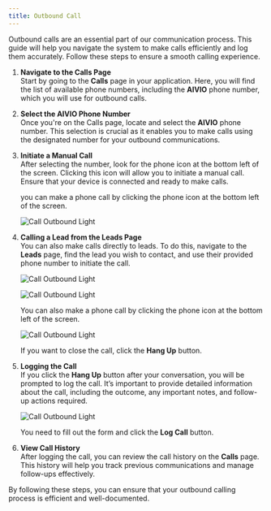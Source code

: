 ```yaml
---
title: Outbound Call
---
```


Outbound calls are an essential part of our communication process. This guide will help you navigate the system to make calls efficiently and log them accurately. Follow these steps to ensure a smooth calling experience.

1. **Navigate to the Calls Page**  
   Start by going to the **Calls** page in your application. Here, you will find the list of available phone numbers, including the **AIVIO** phone number, which you will use for outbound calls.

2. **Select the AIVIO Phone Number**  
   Once you're on the Calls page, locate and select the **AIVIO** phone number. This selection is crucial as it enables you to make calls using the designated number for your outbound communications.

3. **Initiate a Manual Call**  
   After selecting the number, look for the phone icon at the bottom left of the screen. Clicking this icon will allow you to initiate a manual call. Ensure that your device is connected and ready to make calls.

   you can make a phone call by clicking the phone icon at the bottom left of the screen.

   <img
     className="block rounded-2xl shadow-lg"
     src="/images/call-outbound-001.png"
     alt="Call Outbound Light"
   />

4. **Calling a Lead from the Leads Page**  
   You can also make calls directly to leads. To do this, navigate to the **Leads** page, find the lead you wish to contact, and use their provided phone number to initiate the call.

   <img
     className="block rounded-2xl shadow-lg"
     src="/images/call-outbound-002.png"
     alt="Call Outbound Light"
   />

   <img
     className="block rounded-2xl shadow-lg"
     src="/images/call-outbound-003.png"
     alt="Call Outbound Light"
   />

   You can also make a phone call by clicking the phone icon at the bottom left of the screen.

   <img
     className="block rounded-2xl shadow-lg"
     src="/images/call-outbound-calling-001.png"
     alt="Call Outbound Light"
   />

   If you want to close the call, click the **Hang Up** button.

5. **Logging the Call**  
   If you click the **Hang Up** button after your conversation, you will be prompted to log the call. It’s important to provide detailed information about the call, including the outcome, any important notes, and follow-up actions required.

   <img
     className="block rounded-2xl shadow-lg"
     src="/images/call-outbound-log-call-001.png"
     alt="Call Outbound Light"
   />

   You need to fill out the form and click the **Log Call** button.

6. **View Call History**  
   After logging the call, you can review the call history on the **Calls** page. This history will help you track previous communications and manage follow-ups effectively.

By following these steps, you can ensure that your outbound calling process is efficient and well-documented.
